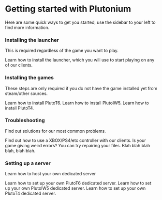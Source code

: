 
# Getting started with Plutonium

Here are some quick ways to get you started, use the sidebar to your left to find more information.

### Installing the launcher
This is required regardless of the game you want to play.

<NavTiles>
    <NavTile title="Installing the Plutonium launcher" to="/docs/install/#plutonium-launcher" className="from-blue-500 to-blue-800 ring-blue-400">
        Learn how to install the launcher, which you will use to start playing on any of our clients.
    </NavTile>
</NavTiles>

### Installing the games

These steps are only required if you do not have the game installed yet from steam/other sources.

<NavTiles>
    <NavTile title="Installing Black Ops 2" to="/docs/install/#t6" className="bg-yellow-800 ring-orange-300" background={T6background} bgPosition="70% 15%">
        Learn how to install PlutoT6.
    </NavTile>
    <NavTile title="Installing Modern Warfare 3" to="/docs/install/#iw5" className="bg-green-600 ring-green-300" background={IW5background} bgPosition="50% 10%">
        Learn how to install PlutoIW5.
    </NavTile>
    <NavTile title="Installing World at War" to="/docs/install/#t4" className="bg-blue-800 ring-blue-400" background={T4background} bgPosition="100% 40%">
        Learn how to install PlutoT4.
    </NavTile>
</NavTiles>

### Troubleshooting

Find out solutions for our most common problems.

<NavTiles>
    <NavTile title="How to use a controller" to="/docs/install/#t6" className="from-purple-500 to-purple-800 ring-purple-400">
        Find out how to use a XBOX/PS4/etc controller with our clients.
    </NavTile>
    <NavTile title="How to repair your game files" to="/docs/install/#t6" className="from-purple-500 to-purple-800 ring-purple-400">
        Is your game giving weird errors? You can try repairing your files.
    </NavTile>
    <NavTile title="How to set up a private match" to="/docs/install/#t6" className="from-purple-500 to-purple-800 ring-purple-400">
        Blah blah blah blah, blah blah.
    </NavTile>
</NavTiles>

### Setting up a server

Learn how to host your own dedicated server

<NavTiles>
    <NavTile title="Setting up a Black Ops 2 server" to="/docs/server/t6/setting-up-a-server/" className="bg-yellow-800 ring-orange-300" background={T6background} bgPosition="70% 15%">
        Learn how to set up your own PlutoT6 dedicated server.
    </NavTile>
    <NavTile title="Setting up a Modern Warfare 3 server" to="/server/iw5/setting-up-a-server/" className="bg-green-600 ring-green-300" background={IW5background} bgPosition="50% 10%">
        Learn how to set up your own PlutoIW5 dedicated server.
    </NavTile>
    <NavTile title="Setting up a World at War server" to="/docs/server/t4/setting-up-a-server/" className="bg-blue-800 ring-blue-400" background={T4background} bgPosition="100% 40%">
        Learn how to set up your own PlutoT4 dedicated server.
    </NavTile>
</NavTiles>
